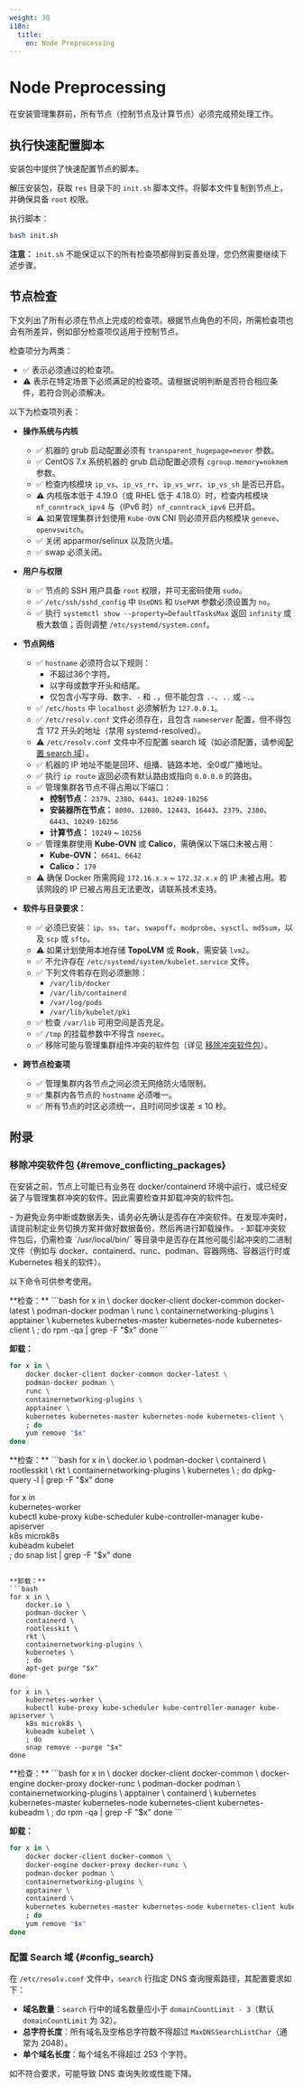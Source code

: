 ```yaml
---
weight: 30
i18n:
  title:
    en: Node Preprocessing
---
```


# Node Preprocessing

在安装管理集群前，所有节点（控制节点及计算节点）必须完成预处理工作。


## 执行快速配置脚本

<ProductShortBrand /> 安装包中提供了快速配置节点的脚本。

解压安装包，获取 `res` 目录下的 `init.sh` 脚本文件。将脚本文件复制到节点上，并确保具备 `root` 权限。

执行脚本：

```bash
bash init.sh
```

**注意：** `init.sh` 不能保证以下的所有检查项都得到妥善处理，您仍然需要继续下述步骤。

## 节点检查

下文列出了所有必须在节点上完成的检查项。根据节点角色的不同，所需检查项也会有所差异，例如部分检查项仅适用于控制节点。

检查项分为两类：

- ✅ 表示必须通过的检查项。
- ⚠️ 表示在特定场景下必须满足的检查项。请根据说明判断是否符合相应条件，若符合则必须解决。

以下为检查项列表：

- **操作系统与内核**
  - ✅ 机器的 grub 启动配置必须有 `transparent_hugepage=never` 参数。
  - ✅ CentOS 7.x 系统机器的 grub 启动配置必须有 `cgroup.memory=nokmem` 参数。
  - ✅ 检查内核模块 `ip_vs`、`ip_vs_rr`、`ip_vs_wrr`、`ip_vs_sh` 是否已开启。
  - ⚠️ 内核版本低于 4.19.0（或 RHEL 低于 4.18.0）时，检查内核模块 `nf_conntrack_ipv4` 与（IPv6 时）`nf_conntrack_ipv6` 已开启。
  - ⚠️ 如果管理集群计划使用 `Kube-OVN` CNI 则必须开启内核模块 `geneve`、`openvswitch`。
  - ✅ 关闭 apparmor/selinux 以及防火墙。
  - ✅ swap 必须关闭。

- **用户与权限**
  - ✅ 节点的 SSH 用户具备 `root` 权限，并可无密码使用 `sudo`。
  - ✅ `/etc/ssh/sshd_config` 中 `UseDNS` 和 `UsePAM` 参数必须设置为 `no`。
  - ✅ 执行 `systemctl show --property=DefaultTasksMax` 返回 `infinity` 或极大数值；否则调整 `/etc/systemd/system.conf`。

- **节点网络**
  - ✅ `hostname` 必须符合以下规则：
    - 不超过36个字符。
    - 以字母或数字开头和结尾。
    - 仅包含小写字母、数字、`-` 和 `.`，但不能包含 `.-`、`..` 或 `-.`。
  - ✅ `/etc/hosts` 中 `localhost` 必须解析为 `127.0.0.1`。
  - ✅ `/etc/resolv.conf` 文件必须存在，且包含 `nameserver` 配置，但不得包含 172 开头的地址（禁用 systemd-resolved）。
  - ⚠️ `/etc/resolv.conf` 文件中不应配置 search 域（如必须配置，请参阅[配置 search 域](#config_search)）。
  - ✅ 机器的 IP 地址不能是回环、组播、链路本地、全0或广播地址。
  - ✅ 执行 `ip route` 返回必须有默认路由或指向 `0.0.0.0` 的路由。
  - ✅ 管理集群各节点不得占用以下端口：
    - **控制节点：** `2379`、`2380`、`6443`、`10249-10256`
    - **安装器所在节点：** `8080`、`12080`、`12443`、`16443`、`2379`、`2380`、`6443`、`10249-10256`
    - **计算节点：** `10249` ~ `10256`
  - ✅ 管理集群使用 **Kube-OVN** 或 **Calico**，需确保以下端口未被占用：
    - **Kube-OVN：** `6641`、`6642`
    - **Calico：** `179`
  - ⚠️ 确保 Docker 所需网段 `172.16.x.x` ~ `172.32.x.x` 的 IP 未被占用。若该网段的 IP 已被占用且无法更改，请联系技术支持。

- **软件与目录要求：**
  - ✅ 必须已安装：`ip`、`ss`、`tar`、`swapoff`、`modprobe`、`sysctl`、`md5sum`，以及 `scp` 或 `sftp`。
  - ⚠️ 如果计划使用本地存储 **TopoLVM** 或 **Rook**，需安装 `lvm2`。
  - ✅ 不允许存在 `/etc/systemd/system/kubelet.service` 文件。
  - ✅ 下列文件若存在则必须删除：
    - `/var/lib/docker`
    - `/var/lib/containerd`
    - `/var/log/pods`
    - `/var/lib/kubelet/pki`
  - ✅ 检查 `/var/lib` 可用空间是否充足。
  - ✅ `/tmp` 的挂载参数中不得含 `noexec`。
  - ✅ 移除可能与管理集群组件冲突的软件包（详见 [移除冲突软件包](#remove_conflicting_packages)）。

- **跨节点检查项**
  - ✅ 管理集群内各节点之间必须无网络防火墙限制。
  - ✅ 集群内各节点的 `hostname` 必须唯一。
  - ✅ 所有节点的时区必须统一，且时间同步误差 ≤ 10 秒。

## 附录

### 移除冲突软件包 \{#remove_conflicting_packages}

在安装之前，节点上可能已有业务在 docker/containerd 环境中运行，或已经安装了与管理集群冲突的软件。因此需要检查并卸载冲突的软件包。

<Directive type="danger" title="DANGER">
- 为避免业务中断或数据丢失，请务必先确认是否存在冲突软件。在发现冲突时，请提前制定业务切换方案并做好数据备份，然后再进行卸载操作。
- 卸载冲突软件包后，仍需检查 `/usr/local/bin/` 等目录中是否存在其他可能引起冲突的二进制文件（例如与 docker、containerd、runc、podman、容器网络、容器运行时或 Kubernetes 相关的软件）。
</Directive>

以下命令可供参考使用。

<Tabs>
  <Tab label="CentOS / RedHat">
  **检查：**
  ```bash
  for x in \
      docker docker-client docker-common docker-latest \
      podman-docker podman \
      runc \
      containernetworking-plugins \
      apptainer \
      kubernetes kubernetes-master kubernetes-node kubernetes-client \
      ; do
      rpm -qa | grep -F "$x"
  done
  ```

  **卸载：**
  ```bash
  for x in \
      docker docker-client docker-common docker-latest \
      podman-docker podman \
      runc \
      containernetworking-plugins \
      apptainer \
      kubernetes kubernetes-master kubernetes-node kubernetes-client \
      ; do
      yum remove "$x"
  done
  ```
  </Tab>

  <Tab label="Ubuntu">
  **检查：**
  ```bash
  for x in \
      docker.io \
      podman-docker \
      containerd \
      rootlesskit \
      rkt \
      containernetworking-plugins \
      kubernetes \
      ; do
      dpkg-query -l | grep -F "$x"
  done

  for x in \
      kubernetes-worker \
      kubectl kube-proxy kube-scheduler kube-controller-manager kube-apiserver \
      k8s microk8s \
      kubeadm kubelet \
      ; do
      snap list | grep -F "$x"
  done
  ```

  **卸载：**
  ```bash
  for x in \
      docker.io \
      podman-docker \
      containerd \
      rootlesskit \
      rkt \
      containernetworking-plugins \
      kubernetes \
      ; do
      apt-get purge "$x"
  done

  for x in \
      kubernetes-worker \
      kubectl kube-proxy kube-scheduler kube-controller-manager kube-apiserver \
      k8s microk8s \
      kubeadm kubelet \
      ; do
      snap remove --purge "$x"
  done
  ```
  </Tab>

  <Tab label="Kylin">
  **检查：**
  ```bash
  for x in \
      docker docker-client docker-common \
      docker-engine docker-proxy docker-runc \
      podman-docker podman \
      containernetworking-plugins \
      apptainer \
      containerd \
      kubernetes kubernetes-master kubernetes-node kubernetes-client kubernetes-kubeadm \
      ; do
      rpm -qa | grep -F "$x"
  done
  ```

  **卸载：**
  ```bash
  for x in \
      docker docker-client docker-common \
      docker-engine docker-proxy docker-runc \
      podman-docker podman \
      containernetworking-plugins \
      apptainer \
      containerd \
      kubernetes kubernetes-master kubernetes-node kubernetes-client kubernetes-kubeadm \
      ; do
      yum remove "$x"
  done
  ```
  </Tab>
</Tabs>

### 配置 Search 域 \{#config_search}

在 `/etc/resolv.conf` 文件中，`search` 行指定 DNS 查询搜索路径，其配置要求如下：

- **域名数量**：`search` 行中的域名数量应小于 `domainCountLimit - 3`（默认 `domainCountLimit` 为 32）。
- **总字符长度**：所有域名及空格总字符数不得超过 `MaxDNSSearchListChar`（通常为 2048）。
- **单个域名长度**：每个域名不得超过 253 个字符。

如不符合要求，可能导致 DNS 查询失败或性能下降。
